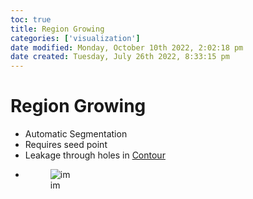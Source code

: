 ```yaml
---
toc: true
title: Region Growing
categories: ['visualization']
date modified: Monday, October 10th 2022, 2:02:18 pm
date created: Tuesday, July 26th 2022, 8:33:15 pm
---
```


# Region Growing
- Automatic Segmentation
- Requires seed point
- Leakage through holes in [Contour](Contour.qmd)
- ![im](images/Pasted%20image%2020220411131307.png)



